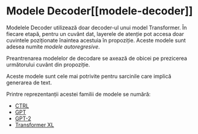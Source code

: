 # Modele Decoder[[modele-decoder]]

<CourseFloatingBanner
    chapter={1}
    classNames="absolute z-10 right-0 top-0"
/>

<Youtube id="d_ixlCubqQw" />

Modelele Decoder utilizează doar decoder-ul unui model Transformer. În fiecare etapă, pentru un cuvânt dat, layerele de atenție pot accesa doar cuvintele poziționate înaintea acestuia în propoziție. Aceste modele sunt adesea numite *modele autoregresive*.

Preantrenarea modelelor de decodare se axează de obicei pe prezicerea următorului cuvânt din propoziție.

Aceste modele sunt cele mai potrivite pentru sarcinile care implică generarea de text.

Printre reprezentanții acestei familii de modele se numără:

- [CTRL](https://huggingface.co/transformers/model_doc/ctrl)
- [GPT](https://huggingface.co/docs/transformers/model_doc/openai-gpt)
- [GPT-2](https://huggingface.co/transformers/model_doc/gpt2)
- [Transformer XL](https://huggingface.co/transformers/model_doc/transfo-xl)